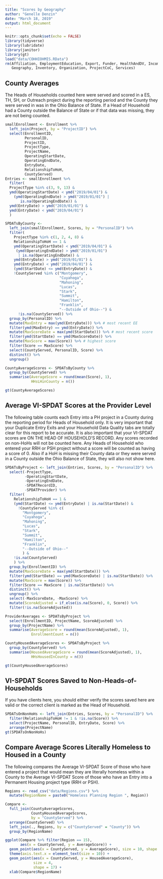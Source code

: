 ```yaml
---
title: "Scores by Geography"
author: "Genelle Denzin"
date: "March 18, 2019"
output: html_document
---
```


```r
knitr::opts_chunk$set(echo = FALSE)
library(tidyverse)
library(lubridate)
library(janitor)
library(gt)
load("data/COHHIOHMIS.RData")
rm(Affiliation, EmploymentEducation, Export, Funder, HealthAndDV, IncomeBenefits,
   Geography, Inventory, Organization, ProjectCoC, Services)
```

## County Averages

The Heads of Households counted here were served and scored in a ES, TH, SH, or Outreach project during the reporting period and the County they were served in was in the Ohio Balance of State. If a Head of Household had a County outside the Balance of State or if that data was missing, they are not being counted.

```r
smallEnrollment <- Enrollment %>% 
  left_join(Project, by = "ProjectID") %>%
  select(EnrollmentID, 
         PersonalID,
         ProjectID,
         ProjectType,
         ProjectName,
         OperatingStartDate,
         OperatingEndDate,
         EntryDate,
         RelationshipToHoH,
         CountyServed)
Entries <- smallEnrollment %>%
  filter(
  ProjectType %in% c(3, 9, 13) &
  ymd(OperatingStartDate) < ymd("2019/04/01") &
    (ymd(OperatingEndDate) > ymd("2019/01/01") |
       is.na(OperatingEndDate)) &
  ymd(EntryDate) > ymd("2019/01/01") &
  ymd(EntryDate) < ymd("2019/04/01")
  )

SPDATsByCounty <-
  left_join(smallEnrollment, Scores, by = "PersonalID") %>%
  filter(
    ProjectType %in% c(1, 2, 4, 8) &
    RelationshipToHoH == 1 & 
    ymd(OperatingStartDate) < ymd("2019/04/01") &
     (ymd(OperatingEndDate) > ymd("2019/01/01") 
      | is.na(OperatingEndDate)) &
    ymd(EntryDate) > ymd("2019/01/01") & 
    ymd(EntryDate) < ymd("2019/04/01") & 
    (ymd(StartDate) <= ymd(EntryDate)) & 
    !CountyServed %in% c("Montgomery", 
                         "Cuyahoga", 
                         "Mahoning", 
                         "Lucas", 
                         "Stark", 
                         "Summit", 
                         "Hamilton", 
                         "Franklin",
                         "--Outside of Ohio--") &
      !is.na(CountyServed)) %>%
  group_by(PersonalID) %>%
  mutate(MaxEntry = max(ymd(EntryDate))) %>% # most recent EE
  filter(ymd(MaxEntry) == ymd(EntryDate)) %>%  
  mutate(MaxScoreDate = max(ymd(StartDate))) %>% # most recent score
  filter(ymd(StartDate) == ymd(MaxScoreDate)) %>%
  mutate(MaxScore = max(Score)) %>% # highest score
  filter(Score == MaxScore) %>%
  select(CountyServed, PersonalID, Score) %>%
  distinct() %>%
  ungroup()

CountyAverageScores <- SPDATsByCounty %>%
  group_by(CountyServed) %>%
  summarise(AverageScore = round(mean(Score), 1), 
            HHsLHinCounty = n())

gt(CountyAverageScores)
```

## Average VI-SPDAT Scores at the Provider Level

The following table counts each Entry into a PH project in a County during the reporting period for Heads of Household only. It is very important that your Duplicate Entry Exits and your Household Data Quality tabs are totally clear for this report to be accurate. It is also important that your VI-SPDAT scores are ON THE HEAD OF HOUSEHOLD'S RECORD. Any scores recorded on non-HoHs will not be counted here. Any Heads of Household who entered your RRH or PSH project without a score will be counted as having a score of 0. Also if a HoH is missing their County data or they were served in a County outside the Ohio Balance of State, they will also not show here.

```r

SPDATsByProject <- left_join(Entries, Scores, by = "PersonalID") %>%
  select(-ProjectType,
         -OperatingStartDate,
         -OperatingEndDate,
         -SPDATRecordID,
         -SPDATProvider) %>%
  filter(
    RelationshipToHoH == 1 &
    (ymd(StartDate) <= ymd(EntryDate) | is.na(StartDate)) &
      !CountyServed %in% c(
        "Montgomery",
        "Cuyahoga",
        "Mahoning",
        "Lucas",
        "Stark",
        "Summit",
        "Hamilton",
        "Franklin",
        "--Outside of Ohio--"
        ) &
    !is.na(CountyServed)
    ) %>%
  group_by(EnrollmentID) %>%
  mutate(MaxScoreDate = max(ymd(StartDate))) %>%
  filter(ymd(StartDate) == ymd(MaxScoreDate) | is.na(StartDate)) %>%
  mutate(MaxScore = max(Score)) %>%
  filter(Score == MaxScore | is.na(StartDate)) %>%
  distinct() %>%
  ungroup() %>%
  select(-MaxScoreDate, -MaxScore) %>%
  mutate(ScoreAdjusted = if_else(is.na(Score), 0, Score)) %>%
  filter(!is.na(ScoreAdjusted))

ProviderAverages <- SPDATsByProject %>%
  select(EnrollmentID, ProjectName, ScoreAdjusted) %>%
  group_by(ProjectName) %>%
  summarise(AverageScore = round(mean(ScoreAdjusted), 1),
            EnrollmentCount = n())

CountyHousedAverageScores <- SPDATsByProject %>%
  group_by(CountyServed) %>%
  summarise(HousedAverageScore = round(mean(ScoreAdjusted), 1),
            HHsHousedInCounty = n())

gt(CountyHousedAverageScores)

```

## VI-SPDAT Scores Saved to Non-Heads-of-Households

If you have clients here, you should either verify the scores saved here are valid or the correct client is marked as the Head of Household.

```r
SPDATsOnNonHoHs <- left_join(Entries, Scores, by = "PersonalID") %>%
  filter(RelationshipToHoH != 1 & !is.na(Score)) %>%
  select(ProjectName, PersonalID, EntryDate, Score) %>%
  arrange(ProjectName)
gt(SPDATsOnNonHoHs)
```


## Compare Average Scores Literally Homeless to Housed in a County

The following compares the Average VI-SPDAT Score of those who have entered a project that would mean they are literally homeless within a County to the Average VI-SPDAT Score of those who have an Entry into a Permanent Housing project type (RRH or PSH).

```r
Regions <- read_csv("data/Regions.csv") %>%
  mutate(RegionName = paste0("Homeless Planning Region ", Region))

Compare <- 
  full_join(CountyAverageScores, 
            CountyHousedAverageScores, 
            by = "CountyServed") %>%
  arrange(CountyServed) %>%
  left_join(., Regions, by = c("CountyServed" = "County")) %>%
  group_by(RegionName)

ggplot(Compare %>% filter(Region == 15), 
       aes(x = CountyServed, y = AverageScore)) + 
  geom_point(aes(x = CountyServed, y = AverageScore), size = 10, shape = 95) +
  theme(axis.text.x = element_text(size = 10)) +
  geom_point(aes(x = CountyServed, y = HousedAverageScore), 
             size = 4, 
             shape = 17) +
  xlab(Compare$RegionName)
```

